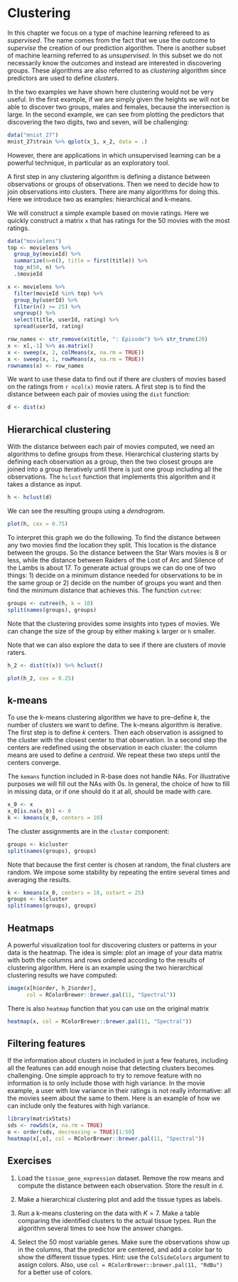 # Clustering

In this chapter we focus on a type of machine learning refereed to as _supervised_. The name comes from the fact that we use the outcome to _supervise_ the creation of our prediction algorithm. There is another subset of machine learning referred to as _unsupervised_. In this subset we do not necessarily know the outcomes and instead are interested in discovering groups. These algorithms are also referred to as _clustering_ algorithm since predictors are used to define _clusters_. 

In the two examples we have shown here clustering would not be very useful. In the first example, if we are simply given the heights we will not be able to discover two groups, males and females, because the intersection is large. In the second example, we can see from plotting the predictors that discovering the two digits, two and seven, will be challenging:

```r
data("mnist_27")
mnist_27$train %>% qplot(x_1, x_2, data = .)
```

However, there are applications in which unsupervised learning can be a powerful technique, in particular as an exploratory tool. 

A first step in any clustering algorithm is defining a distance between observations or groups of observations. Then we need to decide how to join observations into clusters. There are many algorithms for doing this. Here we introduce two as examples: hierarchical and k-means.

We will construct a simple example based on movie ratings. Here we quickly construct a matrix `x` that has ratings for the 50 movies with the most ratings.

```r
data("movielens")
top <- movielens %>%
  group_by(movieId) %>%
  summarize(n=n(), title = first(title)) %>%
  top_n(50, n) %>%
  .$movieId

x <- movielens %>% 
  filter(movieId %in% top) %>%
  group_by(userId) %>%
  filter(n() >= 25) %>%
  ungroup() %>% 
  select(title, userId, rating) %>%
  spread(userId, rating)

row_names <- str_remove(x$title, ": Episode") %>% str_trunc(20)
x <- x[,-1] %>% as.matrix()
x <- sweep(x, 2, colMeans(x, na.rm = TRUE))
x <- sweep(x, 1, rowMeans(x, na.rm = TRUE))
rownames(x) <- row_names
```

We want to use these data to find out if there are clusters of movies based on the ratings from  `r ncol(x)` movie raters. A first step is to find the distance between each pair of movies using the `dist` function: 

```r
d <- dist(x)
```

## Hierarchical clustering

With the distance between each pair of movies computed, we need  an algorithms to define groups from these. Hierarchical clustering starts by defining each observation as a group, then the two closest groups are joined into a group iteratively until there is just one group including all the observations. The `hclust` function that implements this algorithm and it takes a distance as input.

```r
h <- hclust(d)
```

We can see the resulting groups using a _dendrogram_. 

```r
plot(h, cex = 0.75)
```

To interpret this graph we do the following. To find the distance between any two movies find the location they split. This location is the distance between the groups. So the distance between the Star Wars movies is 8 or less, while the distance between Raiders of the Lost of Arc and Silence of the Lambs is about 17. To generate actual groups we can do one of two things: 1) decide on a minimum distance needed for observations to be in the same group or 2) decide on the number of groups you want and then find the minimum distance that achieves this. The function `cutree`:

```r
groups <- cutree(h, k = 10)
split(names(groups), groups)
```

Note that the clustering provides some insights into types of movies.
We can change the size of the group by either making `k` larger or `h` smaller.

Note that we can also explore the data to see if there are clusters of movie raters.

```r
h_2 <- dist(t(x)) %>% hclust()
```

```r
plot(h_2, cex = 0.25)
```


## k-means

To use the k-means clustering algorithm we have to pre-define $k$, the number of clusters we want to define. The k-means algorithm is iterative.
The first step is to define $k$ centers. Then each observation is assigned to the cluster with the closest center to that observation. In a second step the centers are redefined using the observation in each cluster: the column means are used to define a _centroid_. We repeat these two steps until the centers converge.

The `kemans` function included in R-base does not handle NAs. For illustrative purposes we will fill out the NAs with 0s. In general, the choice of how to fill in missing data, or if one should do it at all, should be made with care.

```r
x_0 <- x
x_0[is.na(x_0)] <- 0
k <- kmeans(x_0, centers = 10)
```

The cluster assignments are in the `cluster` component:

```r
groups <- k$cluster
split(names(groups), groups)
```

Note that because the first center is chosen at random, the final clusters are random. We impose some stability by repeating the entire several times and averaging the results.

```r
k <- kmeans(x_0, centers = 10, nstart = 25)
groups <- k$cluster
split(names(groups), groups)
```


## Heatmaps

A powerful visualization tool for discovering clusters or patterns in your data is the heatmap. The idea is simple: plot an image of your data matrix with both the columns and rows ordered according to the results of clustering algorithm. Here is an example using the two hierarchical clustering results we have computed:

```r
image(x[h$order, h_2$order], 
      col = RColorBrewer::brewer.pal(11, "Spectral"))
```

There is also `heatmap` function that you can use on the original matrix

```r
heatmap(x, col = RColorBrewer::brewer.pal(11, "Spectral"))
```

## Filtering features

If the information about clusters in included in just a few features, including all the features can add enough noise that detecting clusters 
becomes challenging. One simple approach to try to remove feature with no information is to only include those with high variance. In the movie example, a user with low variance in their ratings is not really informative: all the movies seem about the same to them. Here is an example of how we can include only the features with high variance.

```r
library(matrixStats)
sds <- rowSds(x, na.rm = TRUE)
o <- order(sds, decreasing = TRUE)[1:50]
heatmap(x[,o], col = RColorBrewer::brewer.pal(11, "Spectral"))
```


## Exercises {-}

1. Load the `tissue_gene_expression` dataset. Remove the row means and compute the distance between each observation. Store the result in `d`.


2. Make a hierarchical clustering plot and add the tissue types as labels.


3. Run a k-means clustering on the data with $K=7$. Make a table comparing the identified clusters to the actual tissue types. Run the algorithm several times to see how the answer changes.


4. Select the 50 most variable genes. Make sure the observations show up in the columns, that the predictor are centered, and add a color bar to show the different tissue types. Hint: use the `ColSideColors` argument to assign colors. Also, use `col = RColorBrewer::brewer.pal(11, "RdBu")` for a better use of colors.

